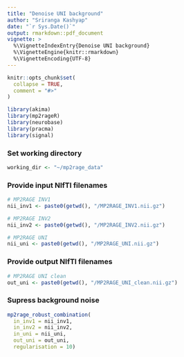 ```yaml
---
title: "Denoise UNI background"
author: "Sriranga Kashyap"
date: "`r Sys.Date()`"
output: rmarkdown::pdf_document
vignette: >
  %\VignetteIndexEntry{Denoise UNI background}
  %\VignetteEngine{knitr::rmarkdown}
  %\VignetteEncoding{UTF-8}
---
```


```r
knitr::opts_chunk$set(
  collapse = TRUE,
  comment = "#>"
)
```

```r
library(akima)
library(mp2rageR)
library(neurobase)
library(pracma)
library(signal)
```

### Set working directory
```r
working_dir <- "~/mp2rage_data"
```

### Provide input NIfTI filenames
```r
# MP2RAGE INV1
nii_inv1 <- paste0(getwd(), "/MP2RAGE_INV1.nii.gz")

# MP2RAGE INV2
nii_inv2 <- paste0(getwd(), "/MP2RAGE_INV2.nii.gz")

# MP2RAGE UNI
nii_uni <- paste0(getwd(), "/MP2RAGE_UNI.nii.gz")

```

### Provide output NIfTI filenames
```r
# MP2RAGE UNI clean
out_uni <- paste0(getwd(), "/MP2RAGE_UNI_clean.nii.gz")
```

### Supress background noise
```r
mp2rage_robust_combination(
  in_inv1 = nii_inv1,
  in_inv2 = nii_inv2,
  in_uni = nii_uni,
  out_uni = out_uni,
  regularisation = 10)
```
